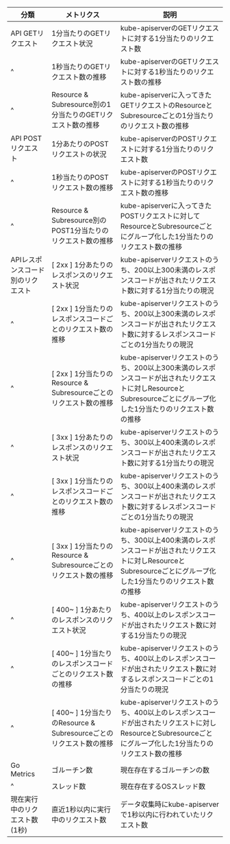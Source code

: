 | 分類                                  | メトリクス                                                | 説明                                                                                                                               |
| ----------------------------------- | ---------------------------------------------------- | -------------------------------------------------------------------------------------------------------------------------------- |
| API GETリクエスト                        | 1分当たりのGETリクエスト状況                                     | kube-apiserverのGETリクエストに対する1分当たりのリクエスト数                                                                                          |
| ^                                   | 1秒当たりのGETリクエスト数の推移                                   | kube-apiserverのGETリクエストに対する1秒当たりのリクエスト数の推移                                                                                       |
| ^                                   | Resource & Subresource別の1分当たりのGETリクエスト数の推移           | kube-apiserverに入ってきたGETリクエストのResourceとSubresourceごとの1分当たりのリクエスト数の推移                                                              |
| API POSTリクエスト                       | 1分あたりのPOSTリクエストの状況                                   | kube-apiserverのPOSTリクエストに対する1分当たりのリクエスト数                                                                                         |
| ^                                   | 1秒当たりのPOSTリクエスト数の推移                                  | kube-apiserverのPOSTリクエストに対する1秒当たりのリクエスト数の推移                                                                                      |
| ^                                   | Resource & Subresource別のPOST1分当たりのリクエスト数の推移          | kube-apiserverに入ってきたPOSTリクエストに対してResourceとSubresourceごとにグループ化した1分当たりのリクエスト数の推移                                                   |
| APIレスポンスコード別のリクエスト                  | [ 2xx ] 1分あたりのレスポンスのリクエスト状況                          | kube-apiserverリクエストのうち、200以上300未満のレスポンスコードが出されたリクエスト数に対する1分当たりの現況                                                                |
| ^                                   | [ 2xx ] 1分当たりのレスポンスコードごとのリクエスト数の推移                   | kube-apiserverリクエストのうち、200以上300未満のレスポンスコードが出されたリクエスト数に対するレスポンスコードごとの1分当たりの現況                                                     |
| ^                                   | [ 2xx ] 1分当たりのResource & Subresourceごとのリクエスト数の推移     | kube-apiserverリクエストのうち、200以上300未満のレスポンスコードが出されたリクエストに対しResourceとSubresourceごとにグループ化した1分当たりのリクエスト数の推移                             |
| ^                                   | [ 3xx ] 1分あたりのレスポンスのリクエスト状況                          | kube-apiserverリクエストのうち、300以上400未満のレスポンスコードが出されたリクエスト数に対する1分当たりの現況                                                                |
| ^                                   | [ 3xx ] 1分当たりのレスポンスコードごとのリクエスト数の推移                   | kube-apiserverリクエストのうち、300以上400未満のレスポンスコードが出されたリクエスト数に対するレスポンスコードごとの1分当たりの現況                                                     |
| ^                                   | [ 3xx ] 1分当たりのResource & Subresourceごとのリクエスト数の推移     | kube-apiserverリクエストのうち、300以上400未満のレスポンスコードが出されたリクエストに対しResourceとSubresourceごとにグループ化した1分当たりのリクエスト数の推移                             |
| ^                                   | [ 400~ ] 1分あたりのレスポンスのリクエスト状況                         | kube-apiserverリクエストのうち、400以上のレスポンスコードが出されたリクエスト数に対する1分当たりの現況                                                                     |
| ^                                   | [ 400~ ] 1分当たりのレスポンスコードごとのリクエスト数の推移                  | kube-apiserverリクエストのうち、400以上のレスポンスコードが出されたリクエスト数に対するレスポンスコードごとの1分当たりの現況                                                          |
| ^                                   | [ 400~ ] 1分当たりのResource & Subresourceごとのリクエスト数の推移    | kube-apiserverリクエストのうち、400以上のレスポンスコードが出されたリクエストに対しResourceとSubresourceごとにグループ化した1分当たりのリクエスト数の推移                                  |
| Go Metrics                          | ゴルーチン数                                               | 現在存在するゴルーチンの数                                                                                                                    |
| ^                                   | スレッド数                                                | 現在存在するOSスレッド数                                                                                                                    |
| 現在実行中のリクエスト数(1秒) | 直近1秒以内に実行中のリクエスト数                                    | データ収集時にkube-apiserverで1秒以内に行われていたリクエスト数                                                                                          |
